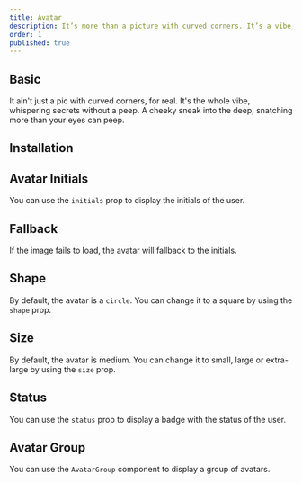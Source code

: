 ```yaml
---
title: Avatar
description: It’s more than a picture with curved corners. It’s a vibe, subtly revealing secrets. A cheeky peek into depth, grabbing more than just your gaze.
order: 1
published: true
---
```


## Basic

It ain't just a pic with curved corners, for real. It's the whole vibe, whispering secrets without a peep. A cheeky sneak into the deep, snatching more than your eyes can peep.

<Demo center component='media/avatar/avatar-group-demo' />

## Installation

<Install component='avatar' />

## Avatar Initials

You can use the `initials` prop to display the initials of the user.

<Demo center component='media/avatar/avatar-initials-demo' />

## Fallback

If the image fails to load, the avatar will fallback to the initials.

<Demo center component='media/avatar/avatar-fallback-demo' />

## Shape

By default, the avatar is a `circle`. You can change it to a square by using the `shape` prop.

<Demo center component='media/avatar/avatar-shape-demo' />

## Size

By default, the avatar is medium. You can change it to small, large or extra-large by using the `size` prop.

<Demo center component='media/avatar/avatar-size-demo' />

## Status

You can use the `status` prop to display a badge with the status of the user.

<Demo center component='media/avatar/avatar-status-demo' />

## Avatar Group

You can use the `AvatarGroup` component to display a group of avatars.

<Demo center component='media/avatar/avatar-group-demo' />
